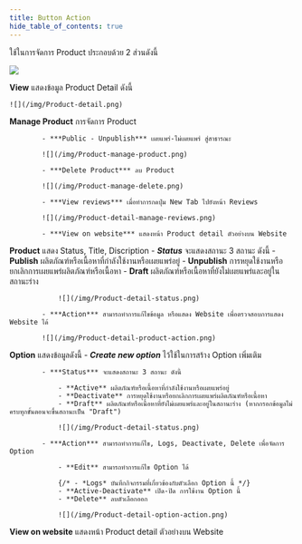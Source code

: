 ```yaml
---
title: Button Action
hide_table_of_contents: true
---
```




<TabItem value="Action">

ใช้ในการจัดการ Product ประกอบด้วย 2 ส่วนดังนี้

![](/img/Product-action.png)

<Tabs>
<TabItem value="View" label="View" default>

**View** แสดงข้อมูล Product Detail ดังนี้

    ![](/img/Product-detail.png)

<Tabs>
<TabItem value="Manage Product" label="Manage Product" default>

**Manage Product** การจัดการ Product

            - ***Public - Unpublish*** เผยแพร่-ไม่เผยแพร่ สู่สาธารณะ

            ![](/img/Product-manage-product.png)

            - ***Delete Product*** ลบ Product

            ![](/img/Product-manage-delete.png)

            - ***View reviews*** เมื่อทำการกดปุ่ม New Tab ไปยังหน้า Reviews

            ![](/img/Product-detail-manage-reviews.png)

            - ***View on website*** แสดงหน้า Product detail ตัวอย่างบน Website

</TabItem>
<TabItem value="Product" label="Product">

**Product** แสดง Status, Title, Discription
            - ***Status*** จะแสดงสถานะ 3 สถานะ ดังนี้
                - **Publish** ผลิตภัณฑ์หรือเนื้อหาที่กำลังใช้งานหรือเผยแพร่อยู่
                - **Unpublish** การหยุดใช้งานหรือยกเลิกการเผยแพร่ผลิตภัณฑ์หรือเนื้อหา
                - **Draft** ผลิตภัณฑ์หรือเนื้อหาที่ยังไม่เผยแพร่และอยู่ในสถานะร่าง

                ![](/img/Product-detail-status.png)

            - ***Action*** สามารถทำการแก้ไขข้อมูล หรือแสดง Website เพื่อตรวจสอบการแสดง Website ได้

            ![](/img/Product-detail-product-action.png)

</TabItem>
<TabItem value="Option" label="Option">

**Option** แสดงข้อมูลดังนี้
            - ***Create new option*** ไว้ใช้ในการสร้าง Option เพิ่มเติม

            - ***Status*** จะแสดงสถานะ 3 สถานะ ดังนี้

                - **Active** ผลิตภัณฑ์หรือเนื้อหาที่กำลังใช้งานหรือเผยแพร่อยู่
                - **Deactivate** การหยุดใช้งานหรือยกเลิกการเผยแพร่ผลิตภัณฑ์หรือเนื้อหา
                - **Draft** ผลิตภัณฑ์หรือเนื้อหาที่ยังไม่เผยแพร่และอยู่ในสถานะร่าง (หากกรอกข้อมูลไม่ครบทุกขั้นตอนจะขึ้นสถานะเป็น "Draft")

                ![](/img/Product-detail-status.png)

            - ***Action*** สามารถทำการแก้ไข, Logs, Deactivate, Delete เพื่อจัดการ Option

                - **Edit** สามารถทำการแก้ไข Option ได้

                {/* - *Logs* บันทึกกิจกรรมที่เกี่ยวข้องกับตัวเลือก Option นี้ */}
                - **Active-Deactivate** เปิด-ปิด การใช้งาน Option นี้
                - **Delete** ลบตัวเลือกออก

                ![](/img/Product-detail-option-action.png)
</TabItem>
</Tabs>
</TabItem>

<TabItem value="View on website" label="View on website">

**View on website** แสดงหน้า Product detail ตัวอย่างบน Website

</TabItem>
</Tabs>

</TabItem>